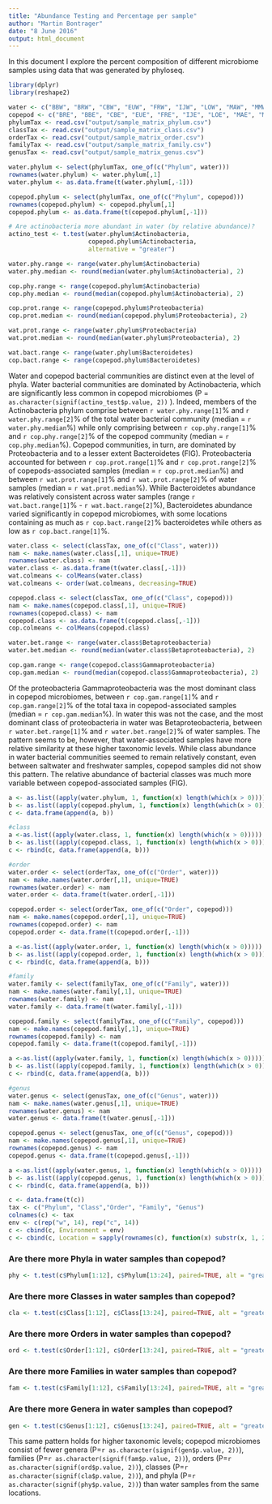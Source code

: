 ```yaml
---
title: "Abundance Testing and Percentage per sample"
author: "Martin Bontrager"
date: "8 June 2016"
output: html_document
---
```


In this document I explore the percent composition of different microbiome samples using data that was generated by phyloseq.

```r
library(dplyr)
library(reshape2)

water <- c("BBW", "BRW", "CBW", "EUW", "FRW", "IJW", "LOW", "MAW", "MMW", "POW", "RMW", "SCW", "TXW", "VIW")
copepod <- c("BRE", "BBE", "CBE", "EUE", "FRE", "IJE", "LOE", "MAE", "MME", "POE", "RME", "SCE", "TXE", "VIE")
phylumTax <- read.csv("output/sample_matrix_phylum.csv")
classTax <- read.csv("output/sample_matrix_class.csv")
orderTax <- read.csv("output/sample_matrix_order.csv")
familyTax <- read.csv("output/sample_matrix_family.csv")
genusTax <- read.csv("output/sample_matrix_genus.csv")
```



```r
water.phylum <- select(phylumTax, one_of(c("Phylum", water)))
rownames(water.phylum) <- water.phylum[,1]
water.phylum <- as.data.frame(t(water.phylum[,-1]))

copepod.phylum <- select(phylumTax, one_of(c("Phylum", copepod)))
rownames(copepod.phylum) <- copepod.phylum[,1]
copepod.phylum <- as.data.frame(t(copepod.phylum[,-1]))

# Are actinobacteria more abundant in water (by relative abundance)?
actino_test <- t.test(water.phylum$Actinobacteria, 
                      copepod.phylum$Actinobacteria, 
                      alternative = "greater")

water.phy.range <- range(water.phylum$Actinobacteria)
water.phy.median <- round(median(water.phylum$Actinobacteria), 2)

cop.phy.range <- range(copepod.phylum$Actinobacteria)
cop.phy.median <- round(median(copepod.phylum$Actinobacteria), 2)

cop.prot.range <- range(copepod.phylum$Proteobacteria)
cop.prot.median <- round(median(copepod.phylum$Proteobacteria), 2)

wat.prot.range <- range(water.phylum$Proteobacteria)
wat.prot.median <- round(median(water.phylum$Proteobacteria), 2)

wat.bact.range <- range(water.phylum$Bacteroidetes)
cop.bact.range <- range(copepod.phylum$Bacteroidetes)
```

Water and copepod bacterial communities are distinct even at the level of phyla. Water bacterial communities are dominated by Actinobacteria, which are significantly less common in copepod microbiomes (P = ` as.character(signif(actino_test$p.value, 2))` ). Indeed, members of the Actinobacteria phylum comprise between `r water.phy.range[1]`% and `r water.phy.range[2]`% of the total water bacterial community (median = `r water.phy.median`%) while only comprising between `r cop.phy.range[1]`% and `r cop.phy.range[2]`% of the copepod community (median = `r cop.phy.median`%). Copepod communities, in turn, are dominated by Proteobacteria and to a lesser extent Bacteroidetes (FIG). Proteobacteria accounted for between `r cop.prot.range[1]`% and `r cop.prot.range[2]`% of copepods-associated samples (median = `r cop.prot.median`%) and between `r wat.prot.range[1]`% and `r wat.prot.range[2]`% of water samples (median = `r wat.prot.median`%). While Bacteroidetes abundance was relatively consistent across water samples (range `r wat.bact.range[1]`% - `r wat.bact.range[2]`%), Bacteroidetes abundance varied significantly in copepod microbiomes, with some locations containing as much as `r cop.bact.range[2]`% bacteroidetes while others as low as `r cop.bact.range[1]`%.

```r
water.class <- select(classTax, one_of(c("Class", water)))
nam <- make.names(water.class[,1], unique=TRUE)
rownames(water.class) <- nam
water.class <- as.data.frame(t(water.class[,-1]))
wat.colmeans <- colMeans(water.class)
wat.colmeans <- order(wat.colmeans, decreasing=TRUE)

copepod.class <- select(classTax, one_of(c("Class", copepod)))
nam <- make.names(copepod.class[,1], unique=TRUE)
rownames(copepod.class) <- nam
copepod.class <- as.data.frame(t(copepod.class[,-1]))
cop.colmeans <- colMeans(copepod.class)

water.bet.range <- range(water.class$Betaproteobacteria)
water.bet.median <- round(median(water.class$Betaproteobacteria), 2)

cop.gam.range <- range(copepod.class$Gammaproteobacteria)
cop.gam.median <- round(median(copepod.class$Gammaproteobacteria), 2)


```

Of the proteobacteria Gammaproteobacteria was the most dominant class in copepod microbiomes, between `r cop.gam.range[1]`% and `r cop.gam.range[2]`% of the total taxa in copepod-associated samples (median = `r cop.gam.median`%). In water this was not the case, and the most dominant class of proteobacteria in water was Betaproteobacteria, between `r water.bet.range[1]`% and `r water.bet.range[2]`% of water samples. The pattern seems to be, however, that water-associated samples have more relative similarity at these higher taxonomic levels. While class abundance in water bacterial communities seemed to remain relatively constant, even between saltwater and freshwater samples, copepod samples did not show this pattern. The relative abundance of bacterial classes was much more variable between copepod-associated samples (FIG).

```r
a <- as.list((apply(water.phylum, 1, function(x) length(which(x > 0)))))
b <- as.list((apply(copepod.phylum, 1, function(x) length(which(x > 0)))))
c <- data.frame(append(a, b))

#class
a <-as.list((apply(water.class, 1, function(x) length(which(x > 0)))))
b <- as.list((apply(copepod.class, 1, function(x) length(which(x > 0)))))
c <- rbind(c, data.frame(append(a, b)))

#order
water.order <- select(orderTax, one_of(c("Order", water)))
nam <- make.names(water.order[,1], unique=TRUE)
rownames(water.order) <- nam
water.order <- data.frame(t(water.order[,-1]))

copepod.order <- select(orderTax, one_of(c("Order", copepod)))
nam <- make.names(copepod.order[,1], unique=TRUE)
rownames(copepod.order) <- nam
copepod.order <- data.frame(t(copepod.order[,-1]))

a <-as.list((apply(water.order, 1, function(x) length(which(x > 0)))))
b <- as.list((apply(copepod.order, 1, function(x) length(which(x > 0)))))
c <- rbind(c, data.frame(append(a, b)))

#family
water.family <- select(familyTax, one_of(c("Family", water)))
nam <- make.names(water.family[,1], unique=TRUE)
rownames(water.family) <- nam
water.family <- data.frame(t(water.family[,-1]))

copepod.family <- select(familyTax, one_of(c("Family", copepod)))
nam <- make.names(copepod.family[,1], unique=TRUE)
rownames(copepod.family) <- nam
copepod.family <- data.frame(t(copepod.family[,-1]))

a <-as.list((apply(water.family, 1, function(x) length(which(x > 0)))))
b <- as.list((apply(copepod.family, 1, function(x) length(which(x > 0)))))
c <- rbind(c, data.frame(append(a, b)))

#genus
water.genus <- select(genusTax, one_of(c("Genus", water)))
nam <- make.names(water.genus[,1], unique=TRUE)
rownames(water.genus) <- nam
water.genus <- data.frame(t(water.genus[,-1]))

copepod.genus <- select(genusTax, one_of(c("Genus", copepod)))
nam <- make.names(copepod.genus[,1], unique=TRUE)
rownames(copepod.genus) <- nam
copepod.genus <- data.frame(t(copepod.genus[,-1]))

a <-as.list((apply(water.genus, 1, function(x) length(which(x > 0)))))
b <- as.list((apply(copepod.genus, 1, function(x) length(which(x > 0)))))
c <- rbind(c, data.frame(append(a, b)))

c <- data.frame(t(c))
tax <- c("Phylum", "Class","Order", "Family", "Genus")
colnames(c) <- tax
env <- c(rep("w", 14), rep("c", 14))
c <- cbind(c, Environment = env)
c <- cbind(c, Location = sapply(rownames(c), function(x) substr(x, 1, 2)))
```

### Are there more Phyla in water samples than copepod? 

```r
phy <- t.test(c$Phylum[1:12], c$Phylum[13:24], paired=TRUE, alt = "greater")
```

### Are there more Classes in water samples than copepod? 

```r
cla <- t.test(c$Class[1:12], c$Class[13:24], paired=TRUE, alt = "greater")
```

### Are there more Orders in water samples than copepod? 

```r
ord <- t.test(c$Order[1:12], c$Order[13:24], paired=TRUE, alt = "greater")
```

### Are there more Families in water samples than copepod? 

```r
fam <- t.test(c$Family[1:12], c$Family[13:24], paired=TRUE, alt = "greater")
```

### Are there more Genera in water samples than copepod? 

```r
gen <- t.test(c$Genus[1:12], c$Genus[13:24], paired=TRUE, alt = "greater")
```

This same pattern holds for higher taxonomic levels; copepod microbiomes consist of fewer genera (P=`r as.character(signif(gen$p.value, 2))`), families (P=`r as.character(signif(fam$p.value, 2))`), orders (P=`r as.character(signif(ord$p.value, 2))`), classes (P=`r as.character(signif(cla$p.value, 2))`), and phyla (P=`r as.character(signif(phy$p.value, 2))`) than water samples from the same locations.
